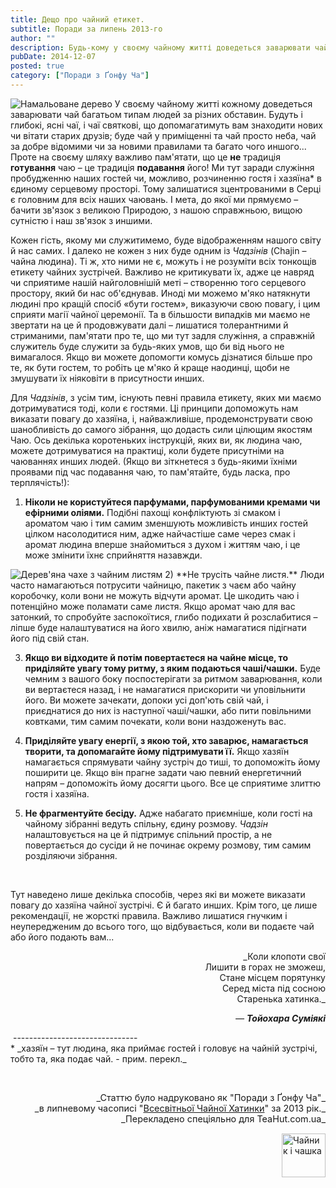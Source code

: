```yaml
---
title: Дещо про чайний етикет.
subtitle: Поради за липень 2013-го
author: ""
description: Будь-кому у своєму чайному житті доведеться заварювати чай багатьом типам людей за різних обставин. Будуть і глибокі, ясні чаї, і чаї святкові...
pubDate: 2014-12-07
posted: true
category: ["Поради з Ґонфу Ча"]
---
```


<img src={Image1.src}  class="float-left" alt="Намальоване дерево" /> У своєму чайному житті кожному доведеться заварювати чай багатьом типам людей за різних обставин. Будуть і глибокі, ясні чаї, і чаї святкові, що допомагатимуть вам знаходити нових чи вітати старих друзів; буде чай у приміщенні та чай просто неба, чай за добре відомими чи за новими правилами та багато чого иншого... Проте на своєму шляху важливо пам'ятати, що це **не** традиція **готування** чаю – це традиція **подавання** його! Ми тут заради служіння пробудженню наших гостей чи, можливо, розчиненню гостя і хазяїна* в єдиному серцевому просторі. Тому залишатися зцентрованими в Серці є головним для всіх наших чаювань. І мета, до якої ми прямуємо – бачити зв'язок з великою Природою, з нашою справжньою, вищою сутністю і наш зв'язок з иншими.

Кожен гість, якому ми служитимемо, буде відображенням нашого світу й нас самих. І далеко не кожен з них буде одним із _Чадзінів_ (Chajin – чайна людина). Ті ж, хто ними не є, можуть і не розуміти всіх тонкощів етикету чайних зустрічей. Важливо не критикувати їх, адже це навряд чи сприятиме нашій найголовнішій меті – створенню того серцевого простору, який би нас об'єднував. Иноді ми можемо м'яко натякнути людині про кращій спосіб «бути гостем», виказуючи свою повагу, і цим сприяти магії чайної церемонії. Та в більшости випадків ми маємо не звертати на це й продовжувати далі – лишатися толерантними й стриманими, пам'ятати про те, що ми тут задля служіння, а справжній служитель буде служити за будь-яких умов, що би від нього не вимагалося. Якщо ви можете допомогти комусь дізнатися більше про те, як бути гостем, то робіть це м'яко й краще наодинці, щоби не змушувати їх ніяковіти в присутности инших.

Для _Чадзінів_, з усім тим, існують певні правила етикету, яких ми маємо дотримуватися тоді, коли є гостями. Ці принципи допоможуть нам виказати повагу до хазяїна, і, найважливіше, продемонструвати свою шанобливість до самого зібрання, що додасть сили цілющим якостям Чаю. Ось декілька коротеньких інструкцій, яких ви, як людина чаю, можете дотримуватися на практиці, коли будете присутніми на чаюваннях инших людей. (Якщо ви зіткнетеся з будь-якими їхніми проявами під час подавання чаю, то пам'ятайте, будь ласка, про терплячість!):

1) **Ніколи не користуйтеся парфумами, парфумованими кремами чи ефірними оліями.** Подібні пахощі конфліктують зі смаком і ароматом чаю і тим самим зменшують можливість инших гостей цілком насолодитися ним, адже найчастіше саме через смак і аромат людина вперше знайомиться з духом і життям чаю, і це може змінити їхнє сприйняття назавжди.

<img src={Image2.src}  class="float-right" alt="Дерев'яна чахе з чайним листям" /> 
2) **Не трусіть чайне листя.** Люди часто намагаються потрусити чайницю, пакетик з чаєм або чайну коробочку, коли вони не можуть відчути аромат. Це шкодить чаю і потенційно може поламати саме листя. Якщо аромат чаю для вас затонкий, то спробуйте заспокоїтися, глибо подихати й розслабитися – ліпше буде налаштуватися на його хвилю, аніж намагатися підігнати його під свій стан.

3) **Якщо ви відходите й потім повертаєтеся на чайне місце, то приділяйте увагу тому ритму, з яким подаються чаші/чашки.** Буде чемним з вашого боку поспостерігати за ритмом заварювання, коли ви вертаєтеся назад, і не намагатися прискорити чи уповільнити його. Ви можете зачекати, допоки усі доп'ють свій чай, і приєднатися до них із наступної чаші/чашки, або пити повільними ковтками, тим самим почекати, коли вони наздоженуть вас.

4) **Приділяйте увагу енергії, з якою той, хто заварює, намагається творити, та допомагайте йому підтримувати її.** Якщо хазяїн намагається спрямувати чайну зустріч до тиші, то допоможіть йому поширити це. Якщо він прагне задати чаю певний енергетичний напрям – допоможіть йому досягти цього. Все це сприятиме злиттю гостя і хазяїна.

5) **Не фрагментуйте бесіду.** Адже набагато приємніше, коли гості на чайному зібранні ведуть спільну, єдину розмову. _Чадзін_ налаштовується на це й підтримує спільний простір, а не повертається до сусіди й не починає окрему розмову, тим самим розділяючи зібрання.

<p>&nbsp;</p>

Тут наведено лише декілька способів, через які ви можете виказати повагу до хазяїна чайної зустрічі. Є й багато инших. Крім того, це лише рекомендації, не жорсткі правила. Важливо лишатися гнучким і неупередженим до всього того, що відбувається, коли ви подаєте чай або його подають вам...


<p style="text-align: right;">_Коли клопоти свої<br />Лишити в горах не зможеш,<br />Стане місцем порятунку<br />Серед міста під сосною<br />Старенька хатинка._</p>

<p style="text-align: right;"><em>—&nbsp;<strong>Тойохара Суміякі</strong></em></p>
<p>&nbsp;-------------------------------<br />* _хазяїн – тут людина, яка приймає гостей і головує на чайній зустрічі, тобто та, яка подає чай. - прим. перекл._</p>

<p>&nbsp;</p>

<p align="right" style="font-size: 0.9rem;">_Статтю було надруковано як "Поради з Ґонфу Ча"_<br />_в липневому часописі "<a href="http://www.globalteahut.org/" target="_blank" rel="noopener">Всесвітньої Чайної Хатинки</a>" за 2013 рік._<br />_Перекладено спеціяльно для TeaHut.com.ua_</p>
<div style="display: flex; justify-content: end;">
  <img style="display: block;  width: 70px;" src="/teakettle.gif" alt="Чайник і чашка" />
</div>